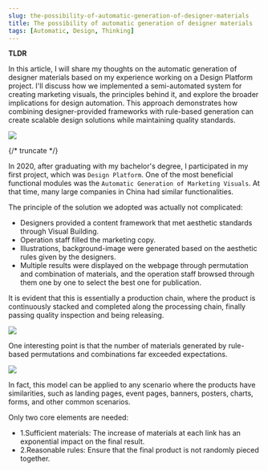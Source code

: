 ```yaml
---
slug: the-possibility-of-automatic-generation-of-designer-materials
title: The possibility of automatic generation of designer materials
tags: [Automatic, Design, Thinking]
---
```


**TLDR**

In this article, I will share my thoughts on the automatic generation of designer materials based on my experience working on a Design Platform project. I'll discuss how we implemented a semi-automated system for creating marketing visuals, the principles behind it, and explore the broader implications for design automation. This approach demonstrates how combining designer-provided frameworks with rule-based generation can create scalable design solutions while maintaining quality standards.

![](https://kitee-1301346990.cos.ap-nanjing.myqcloud.com/Obsidian/202409201208854.png?imageSlim)

{/* truncate */}

In 2020, after graduating with my bachelor's degree, I participated in my first project, which was `Design Platform`. One of the most beneficial functional modules was the `Automatic Generation of Marketing Visuals`. At that time, many large companies in China had similar functionalities.

The principle of the solution we adopted was actually not complicated:

- Designers provided a content framework that met aesthetic standards through Visual Building.
- Operation staff filled the marketing copy.
- Illustrations, background-image were generated based on the aesthetic rules given by the designers.
- Multiple results were displayed on the webpage through permutation and combination of materials, and the operation staff browsed through them one by one to select the best one for publication.

It is evident that this is essentially a production chain, where the product is continuously stacked and completed along the processing chain, finally passing quality inspection and being releasing.

![](https://kitee-1301346990.cos.ap-nanjing.myqcloud.com/Obsidian/202409201149497.png?imageSlim)

One interesting point is that the number of materials generated by rule-based permutations and combinations far exceeded expectations.

![](https://kitee-1301346990.cos.ap-nanjing.myqcloud.com/Obsidian/202409201208854.png?imageSlim)

In fact, this model can be applied to any scenario where the products have similarities, such as landing pages, event pages, banners, posters, charts, forms, and other common scenarios.

Only two core elements are needed:

- 1.Sufficient materials: The increase of materials at each link has an exponential impact on the final result.
- 2.Reasonable rules: Ensure that the final product is not randomly pieced together.
